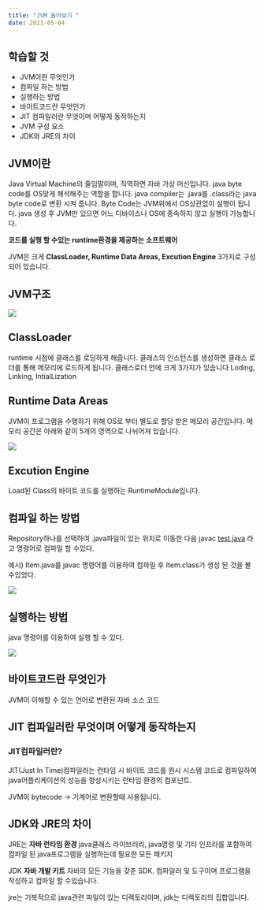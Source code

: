 ```yaml
---
title: "JVM 돌아보기 "
date: 2021-05-04
---
```

## **학습할 것**

* JVM이란 무엇인가
* 컴파일 하는 방법
* 실행하는 방법
* 바이트코드란 무엇인가
* JIT 컴파일러란 무엇이며 어떻게 동작하는지
* JVM 구성 요소
* JDK와 JRE의 차이

## JVM이란

Java Virtual Machine의 줄임말이며, 직역하면 자바 가상 머신입니다. java byte code를 OS맞게 해석해주는 역할을 합니다. java compiler는 .java를 .class라는 java byte code로 변환 시켜 줍니다. Byte Code는 JVM위에서 OS상관없이 실행이 됩니다. java 생성 후 JVM만 있으면 어느 디바이스나 OS에 종속하지 않고 실행이 가능합니다.

**코드를 실행 할 수있는 runtime환경을 제공하는 소프트웨어**

JVM은 크게 **ClassLoader, Runtime Data Areas, Excution Engine** 3가지로 구성되어 있습니다.

## JVM구조

![](/content/images/img_bcf2306fe811-1.jpeg)

## ClassLoader

runtime 시점에 클래스를 로딩하게 해줍니다. 클래스의 인스턴스를 생성하면 클래스 로더를 통해 메모리에 로드하게 됩니다. 클래스로더 안에 크게 3가지가 있습니다 Loding, Linking, IntialLization

## Runtime Data Areas

JVM이 프로그램을 수행하기 위해 OS로 부터 별도로 할당 받은 메모리 공간입니다. 메모리 공간은 아래와 같이 5개의 영역으로 나뉘어져 있습니다.

![](/content/images/스크린샷-2021-05-04-오후-10.51.48.png)

## Excution Engine

Load된 Class의 바이트 코드를 실행하는 RuntimeModule입니다.

## 컴파일 하는 방법

Repository하나를 선택하여 .java파일이 있는 위치로 이동한 다음 javac [test.java](http://test.java) 라고 명령어로 컴파일 할 수있다.

예시) Item.java를 javac 명령어를 이용하여 컴파일 후 Item.class가 생성 된 것을 볼 수있었다.

![](/content/images/스크린샷-2021-05-04-오후-11.18.04.png)

## 실행하는 방법

java 명령어를 이용하여 실행 할 수 있다.

![](/content/images/스크린샷-2021-05-04-오후-11.14.59.png)

## 바이트코드란 무엇인가

JVM이 이해할 수 있는 언어로 변환된 자바 소스 코드

## JIT 컴파일러란 무엇이며 어떻게 동작하는지

### JIT컴파일러란?

JIT(Just In Time)컴파일러는 런타임 시 바이트 코드를 원시 시스템 코드로 컴파일하여 java어플리케이션의 성능을 향상시키는 런타임 환경의 컴포넌트.

JVM이 bytecode → 기계어로 변환할때 사용됩니다.

## JDK와 JRE의 차이

JRE는 **자바 런타임 환경** java클래스 라이브러리, java명령 및 기타 인프라를 포함하여 컴파일 된 java프로그램을 실행하는데 필요한 모든 패키지

JDK **자바 개발 키트** 자바의 모든 기능을 갖춘 SDK. 컴파일러 및 도구이며 프로그램을 작성하고 컴파일 할 수있습니다.

jre는 기복적으로 java관련 파일이 있는 디렉토리이며, jdk는 디렉토리의 집합입니다.